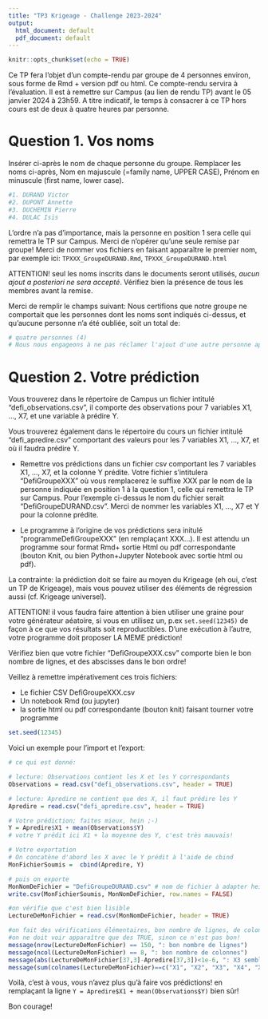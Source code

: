 ```yaml
---
title: "TP3 Krigeage - Challenge 2023-2024"
output:
  html_document: default
  pdf_document: default
---
```


```r
knitr::opts_chunk$set(echo = TRUE)
```

Ce TP fera l’objet d’un compte-rendu par groupe de 4 personnes environ,
sous forme de Rmd + version pdf ou html. Ce compte-rendu servira à l’évaluation. Il est à remettre sur Campus (au lien de rendu TP) avant le 05 janvier 2024 à 23h59.
A titre indicatif, le temps à consacrer à ce TP hors cours est de deux à quatre heures par personne.

# Question 1. Vos noms

Insérer ci-après le nom de chaque personne du groupe. Remplacer les noms ci-après, Nom en majuscule (=family name, UPPER CASE), Prénom en minuscule (first name, lower case).

```r
#1. DURAND Victor
#2. DUPONT Annette
#3. DUCHEMIN Pierre
#4. DULAC Isis
```

L'ordre n'a pas d'importance, mais la personne en position 1 sera celle qui remettra le TP sur Campus. Merci de n'opérer qu'une seule remise par groupe! Merci de nommer vos fichiers en faisant apparaître le premier nom, par exemple ici: `TPXXX_GroupeDURAND.Rmd`, `TPXXX_GroupeDURAND.html`

ATTENTION! seul les noms inscrits dans le documents seront utilisés, *aucun ajout a posteriori ne sera accepté*. Vérifiez bien la présence de tous les membres avant la remise.

Merci de remplir le champs suivant: Nous certifions que notre groupe ne comportait que les personnes dont les noms sont indiqués ci-dessus, et qu'aucune personne n'a été oubliée, soit un total de:
```r
# quatre personnes (4)
# Nous nous engageons à ne pas réclamer l'ajout d'une autre personne après la remise du TP
```

# Question 2. Votre prédiction

Vous trouverez dans le répertoire de Campus un fichier intitulé "defi_observations.csv", il comporte des observations pour 7 variables X1, ..., X7, et une variable à prédire Y.

Vous trouverez également dans le répertoire du cours un fichier intitulé "defi_apredire.csv" comportant des valeurs pour les 7 variables X1, ..., X7, et où il faudra prédire Y.

* Remettre vos prédictions dans un fichier csv comportant les 7 variables X1, ..., X7, et la colonne Y prédite. Votre fichier s'intitulera "DefiGroupeXXX" où vous remplacerez le suffixe XXX par le nom de la personne indiquée en position 1 à la question 1, celle qui remettra le TP sur Campus.
Pour l'exemple ci-dessus le nom du fichier serait "DefiGroupeDURAND.csv". Merci de nommer les variables X1, ..., X7 et Y pour la colonne prédite.

* Le programme à l'origine de vos prédictions sera initulé "programmeDefiGroupeXXX" (en remplaçant XXX...). Il est attendu un programme sour format Rmd+ sortie Html ou pdf correspondante (bouton Knit, ou bien Python+Jupyter Notebook avec sortie html ou pdf).

La contrainte: la prédiction doit se faire au moyen du Krigeage (eh oui, c'est un TP de Krigeage), mais vous pouvez utiliser des éléments de régression aussi (cf. Krigeage universel).

ATTENTION! il vous faudra faire attention à bien utiliser une graine pour votre générateur aéatoire, si vous en utilisez un, p.ex `set.seed(12345)` de façon à ce que vos résultats soit reproductibles. D'une exécution à l'autre, votre programme doit proposer LA MEME prédiction!

Vérifiez bien que votre fichier "DefiGroupeXXX.csv" comporte bien le bon nombre de lignes, et des abscisses dans le bon ordre!

Veillez à remettre impérativement ces trois fichiers:

* Le fichier CSV DefiGroupeXXX.csv
* Un notebook Rmd (ou jupyter)
* la sortie html ou pdf correspondante (bouton knit) faisant tourner votre programme

```r
set.seed(12345)
```

Voici un exemple pour l'import et l'export:

```r
# ce qui est donné:

# lecture: Observations contient les X et les Y correspondants
Observations = read.csv("defi_observations.csv", header = TRUE)

# lecture: Apredire ne contient que des X, il faut prédire les Y
Apredire = read.csv("defi_apredire.csv", header = TRUE)

# Votre prédiction; faites mieux, hein ;-)
Y = Apredire$X1 + mean(Observations$Y)
# votre Y prédit ici X1 + la moyenne des Y, c'est très mauvais!

# Votre exportation
# On concatène d'abord les X avec le Y prédit à l'aide de cbind
MonFichierSoumis =  cbind(Apredire, Y)

# puis on exporte
MonNomDeFichier = "DefiGroupeDURAND.csv" # nom de fichier à adapter hein!!!
write.csv(MonFichierSoumis, MonNomDeFichier, row.names = FALSE)

#on vérifie que c'est bien lisible
LectureDeMonFichier = read.csv(MonNomDeFichier, header = TRUE)

#on fait des vérifications élémentaires, bon nombre de lignes, de colonnes, etc.
#on ne doit voir apparaître que des TRUE, sinon ce n'est pas bon!
message(nrow(LectureDeMonFichier) == 150, ": bon nombre de lignes")
message(ncol(LectureDeMonFichier) == 8, ": bon nombre de colonnes")
message(abs(LectureDeMonFichier[37,3]-Apredire[37,3])<1e-6, ": X3 semble ok pour la ligne 37")
message(sum(colnames(LectureDeMonFichier)==c("X1", "X2", "X3", "X4", "X5", "X6", "X7", "Y"))== 8, ": les colonnes sont bien nommées")
```

Voilà, c'est à vous, vous n'avez plus qu'à faire vos prédictions! en remplaçant la ligne `Y = Apredire$X1 + mean(Observations$Y)` bien sûr!

Bon courage!
